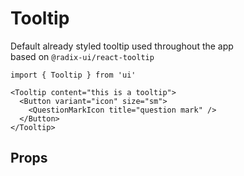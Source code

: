 # Tooltip

Default already styled tooltip used throughout the app  
based on `@radix-ui/react-tooltip`

```tsx
import { Tooltip } from 'ui'
```

```tsx live=true
<Tooltip content="this is a tooltip">
  <Button variant="icon" size="sm">
    <QuestionMarkIcon title="question mark" />
  </Button>
</Tooltip>
```

## Props

<PropsTable sourceLink={sourceLink} types={types} />
